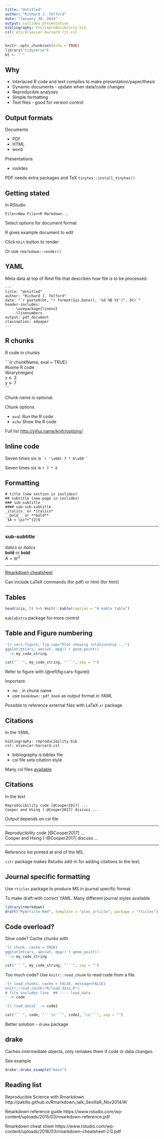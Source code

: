 ```yaml
---
title: "Untitled"
author: "Richard J. Telford"
date: "January 30, 2019"
output: ioslides_presentation
bibliography: etc/reproducibility.bib
csl: etc/elsevier-harvard_rjt.csl
---
```


```r
knitr::opts_chunk$set(echo = TRUE)
library("tidyverse")
bt <- "`"
```

## Why

 - Interlaced R code and text compiles to make presentation/paper/thesis 
 - Dynamic documents - update when data/code changes
 - Reproducible analyses
 - Simple formatting
 - Text files - good for version control

## Output formats

Documents

 - PDF
 - HTML
 - word

Presentations

 - ioslides
 
 PDF needs extra packages and TeX `tinytex::install_tinytex()`

## Getting stated

In RStudio

`File>>New File>>R Markdown...`

Select options for document format

R gives example document to edit

Click `Knit` button to render

Or use `rmarkdown::render()`

## YAML

Meta data at top of Rmd file that describes how file is to be processed.

```
---
title: "Untitled"
author: "Richard J. Telford"
date: "`r paste0(bt, "r format(Sys.Date(), '%d %B %Y')", bt)`"
header-includes:
   - \usepackage{lineno}
   - \linenumbers
output: pdf_document
classoption: a4paper
---
```


## R chunks

R code in chunks

\```{r chunkName, eval = TRUE}  
#some R code  
library(vegan)  
x <- 2  
y <- 7  
\```

Chunk name is optional.

Chunk options

 - `eval` Run the R code
 - `echo` Show the R code

Full list [http://yihui.name/knitr/options/](http://yihui.name/knitr/options/)

## Inline code

Seven times six is `` `r '\x60r 7 * 6\x60'` ``

Seven times six is `r 7 * 6`



## Formatting

```
# title (new section in ioslides)
## subtitle (new page in ioslides)
### sub-subtitle
#### sub-sub-subtitle
_italics_ or *italics*
__bold__ or **bold**
 $A = \pi*r^{2}$ 
```
<hr>
### sub-subtitle  
_italics_ or *italics*  
__bold__ or **bold**  
 $A = \pi r^{2}$  
 <hr>

[Rmarkdown cheatsheet](https://www.rstudio.com/wp-content/uploads/2016/03/rmarkdown-cheatsheet-2.0.pdf)

Can include LaTeX commands (for pdf) or html (for html)

## Tables {.subsection}

```r
head(iris, 3) %>% knitr::kable(caption = "A kable table")
```

`kableExtra` package for more control

## Table and Figure numbering {.subsection}

```r
'{r cars-figure, fig.cap="Plot showing relationship ..."}
ggplot(mtcars, aes(wt, mpg)) + geom_point()
' -> my_code_string

cat("```", my_code_string, "```", sep = "")
```

Refer to figure with \\\@ref(fig:cars-figure)) 

Important: 

- no `_` in chunk name
- use `bookdown::pdf_book` as output format in YAML

Possible to reference external files with LaTeX `xr` package.

## Citations {.subsection}

In the YAML

```
bibliography: reproducibility.bib
csl: elsevier-harvard.csl
```
- bibliography is bibtex file
- csl file sets citation style

Many csl files [available]( 
https://github.com/citation-style-language/styles)


## Citations

In the text

```
Reproducibility code [@Cooper2017] ...
Cooper and Hsing [-@Cooper2017] discuss ... 
```

Output depends on csl file

<hr>
Reproducibility code [@Cooper2017] ...   
Cooper and Hsing [-@Cooper2017] discuss ...  
<hr>

Reference list printed at end of the MS.

`citr` package makes Rstudio add-in for adding citations to the text.

## Journal specific formatting {.subsection}

Use `rticles` package to produce MS in journal specific format. 

To make draft with correct YAML. Many different journal styles available

```r
library(rmarkdown)
draft("MyArticle.Rmd", template = "plos_article", package = "rticles")
```

## Code overload?

Slow code? Cache chunks with 

```r
'{r chunk, cache = TRUE}
ggplot(mtcars, aes(wt, mpg)) + geom_point()
' -> my_code_string

cat("```", my_code_string, "```", sep = "")
```

Too much code? Use `knitr::read_chunk` to read code from a file.

```r
'{r load_chunks, cache = FALSE, message=FALSE}
knitr::read_chunk("R/load_data.R")
# file includes line  ## ---- load_data
' -> code

'{r load_data}' -> code2

cat("```", code, "```\n```", code2, "\n```", sep = "")

```

Better solution - `drake` package

## drake

Caches intermediate objects, only remakes them if code or data changes.

See example

```r
drake::drake_example("main")
```



## Reading list

Reproducible Science with Rmarkdown
http://pakillo.github.io/Rmarkdown_talk_SevillaR_Nov2014/#/

Rmarkdown reference guide https://www.rstudio.com/wp-content/uploads/2015/03/rmarkdown-reference.pdf

Rmarkdown cheat sheet
https://www.rstudio.com/wp-content/uploads/2016/03/rmarkdown-cheatsheet-2.0.pdf
